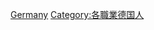 {{Commonscat|Designers from Germany}}

[[Category:各国设计师|Germany]]
[[Category:各職業德国人|Category:各職業德国人]]